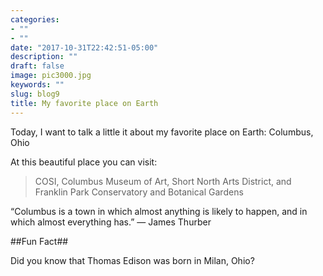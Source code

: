 ```yaml
---
categories:
- ""
- ""
date: "2017-10-31T22:42:51-05:00"
description: ""
draft: false
image: pic3000.jpg
keywords: ""
slug: blog9
title: My favorite place on Earth
---
```



Today, I want to talk a little it about my favorite place on Earth: Columbus, Ohio 


At this beautiful place you can visit:

>COSI,
>Columbus Museum of Art,
>Short North Arts District, and
>Franklin Park Conservatory and Botanical Gardens


“Columbus is a town in which almost anything is likely to happen, and in which almost everything has. ” — James Thurber


##Fun Fact##

Did you know that Thomas Edison was born in Milan, Ohio?


